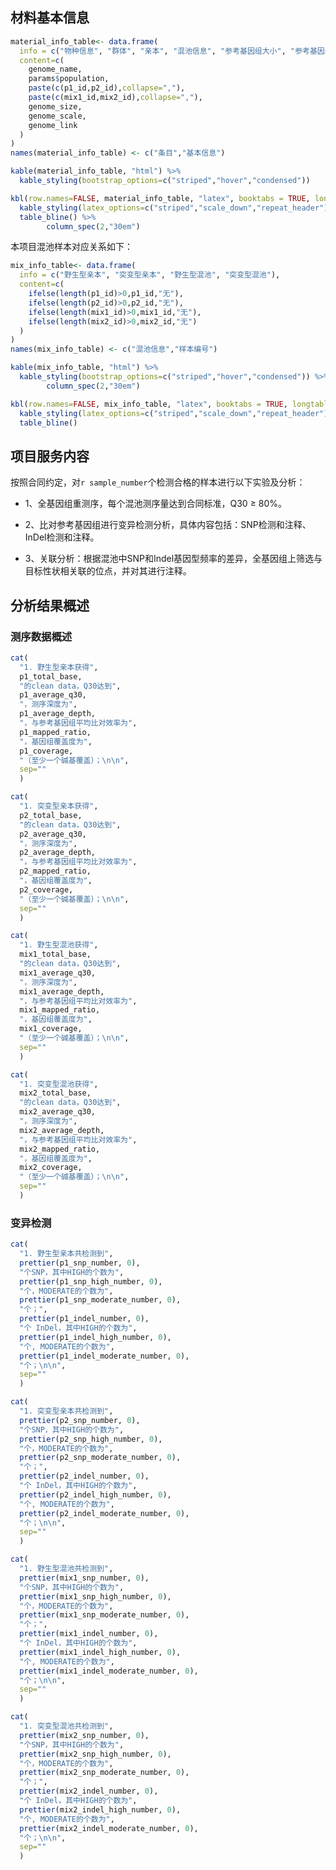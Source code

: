 ## 材料基本信息

```r
material_info_table<- data.frame(
  info = c("物种信息", "群体", "亲本", "混池信息", "参考基因组大小", "参考基因组组装水平", "参考基因组链接"),
  content=c(
    genome_name,
    params$population,
    paste(c(p1_id,p2_id),collapse=","),
    paste(c(mix1_id,mix2_id),collapse=","),
    genome_size,
    genome_scale,
    genome_link
  )
)
names(material_info_table) <- c("条目","基本信息")
```
```r
kable(material_info_table, "html") %>%
  kable_styling(bootstrap_options=c("striped","hover","condensed"))
```
```r
kbl(row.names=FALSE, material_info_table, "latex", booktabs = TRUE, longtable = TRUE, linesep=' ') %>%
  kable_styling(latex_options=c("striped","scale_down","repeat_header")) %>%
  table_bline() %>%
        column_spec(2,"30em")
```

本项目混池样本对应关系如下：

```r
mix_info_table<- data.frame(
  info = c("野生型亲本", "突变型亲本", "野生型混池", "突变型混池"),
  content=c(
    ifelse(length(p1_id)>0,p1_id,"无"),
    ifelse(length(p2_id)>0,p2_id,"无"),
    ifelse(length(mix1_id)>0,mix1_id,"无"),
    ifelse(length(mix2_id)>0,mix2_id,"无")
  )
)
names(mix_info_table) <- c("混池信息","样本编号")
```
```r
kable(mix_info_table, "html") %>%
  kable_styling(bootstrap_options=c("striped","hover","condensed")) %>%
        column_spec(2,"30em")
```
```r
kbl(row.names=FALSE, mix_info_table, "latex", booktabs = TRUE, longtable = TRUE, linesep=' ') %>%
  kable_styling(latex_options=c("striped","scale_down","repeat_header")) %>%
  table_bline()
```

## 项目服务内容

按照合同约定，对`r sample_number`个检测合格的样本进行以下实验及分析：

- 1、全基因组重测序，每个混池测序量达到合同标准，Q30 $\geq$ 80%。

- 2、比对参考基因组进行变异检测分析，具体内容包括：SNP检测和注释、InDel检测和注释。

- 3、关联分析：根据混池中SNP和Indel基因型频率的差异，全基因组上筛选与目标性状相关联的位点，并对其进行注释。

## 分析结果概述

### 测序数据概述

```r
cat(
  "1. 野生型亲本获得",
  p1_total_base,
  "的clean data，Q30达到",
  p1_average_q30,
  "，测序深度为",
  p1_average_depth,
  "，与参考基因组平均比对效率为",
  p1_mapped_ratio,
  "，基因组覆盖度为",
  p1_coverage,
  "（至少一个碱基覆盖）；\n\n",
  sep=""
  )
```

```r
cat(
  "1. 突变型亲本获得",
  p2_total_base,
  "的clean data，Q30达到",
  p2_average_q30,
  "，测序深度为",
  p2_average_depth,
  "，与参考基因组平均比对效率为",
  p2_mapped_ratio,
  "，基因组覆盖度为",
  p2_coverage,
  "（至少一个碱基覆盖）；\n\n",
  sep=""
  )
```

```r
cat(
  "1. 野生型混池获得",
  mix1_total_base,
  "的clean data，Q30达到",
  mix1_average_q30,
  "，测序深度为",
  mix1_average_depth,
  "，与参考基因组平均比对效率为",
  mix1_mapped_ratio,
  "，基因组覆盖度为",
  mix1_coverage,
  "（至少一个碱基覆盖）；\n\n",
  sep=""
  )
```


```r
cat(
  "1. 突变型混池获得",
  mix2_total_base,
  "的clean data，Q30达到",
  mix2_average_q30,
  "，测序深度为",
  mix2_average_depth,
  "，与参考基因组平均比对效率为",
  mix2_mapped_ratio,
  "，基因组覆盖度为",
  mix2_coverage,
  "（至少一个碱基覆盖）；\n\n",
  sep=""
  )
```

### 变异检测

```r
cat(
  "1. 野生型亲本共检测到",
  prettier(p1_snp_number, 0),
  "个SNP，其中HIGH的个数为",
  prettier(p1_snp_high_number, 0),
  "个，MODERATE的个数为",
  prettier(p1_snp_moderate_number, 0),
  "个；",
  prettier(p1_indel_number, 0),
  "个 InDel，其中HIGH的个数为",
  prettier(p1_indel_high_number, 0),
  "个, MODERATE的个数为",
  prettier(p1_indel_moderate_number, 0),
  "个；\n\n",
  sep=""
  )
```

```r
cat(
  "1. 突变型亲本共检测到",
  prettier(p2_snp_number, 0),
  "个SNP，其中HIGH的个数为",
  prettier(p2_snp_high_number, 0),
  "个，MODERATE的个数为",
  prettier(p2_snp_moderate_number, 0),
  "个；",
  prettier(p2_indel_number, 0),
  "个 InDel，其中HIGH的个数为",
  prettier(p2_indel_high_number, 0),
  "个, MODERATE的个数为",
  prettier(p2_indel_moderate_number, 0),
  "个；\n\n",
  sep=""
  )
```

```r
cat(
  "1. 野生型混池共检测到",
  prettier(mix1_snp_number, 0),
  "个SNP，其中HIGH的个数为",
  prettier(mix1_snp_high_number, 0),
  "个，MODERATE的个数为",
  prettier(mix1_snp_moderate_number, 0),
  "个；",
  prettier(mix1_indel_number, 0),
  "个 InDel，其中HIGH的个数为",
  prettier(mix1_indel_high_number, 0),
  "个, MODERATE的个数为",
  prettier(mix1_indel_moderate_number, 0),
  "个；\n\n",
  sep=""
  )
```

```r
cat(
  "1. 突变型混池共检测到",
  prettier(mix2_snp_number, 0),
  "个SNP，其中HIGH的个数为",
  prettier(mix2_snp_high_number, 0),
  "个，MODERATE的个数为",
  prettier(mix2_snp_moderate_number, 0),
  "个；",
  prettier(mix2_indel_number, 0),
  "个 InDel，其中HIGH的个数为",
  prettier(mix2_indel_high_number, 0),
  "个, MODERATE的个数为",
  prettier(mix2_indel_moderate_number, 0),
  "个；\n\n",
  sep=""
  )
```
